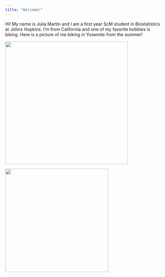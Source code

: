 ```yaml
---
title: "Welcome!"
---
```


Hi! My name is Julia Martin and I am a first year ScM student in Biostatistics at Johns Hopkins. I'm from California and one of my favorite hobbies is biking. Here is a picture of me biking in Yosemite from the summer!

::: {layout-ncol="2"}
![](Horizontal%202.jpg){width="396"}

![](IMG_5003.JPEG){width="333"}
:::
